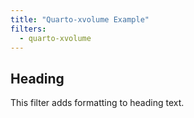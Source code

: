 ```yaml
---
title: "Quarto-xvolume Example"
filters:
  - quarto-xvolume
---
```


## Heading

This filter adds formatting to heading text.



